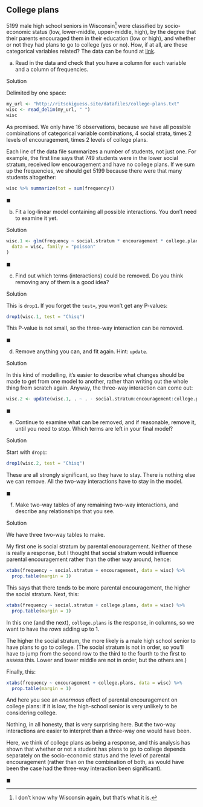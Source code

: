 ##  College plans


 5199 male high school seniors in Wisconsin^[I don't  know why Wisconsin again, but that's what it is.] were classified by
socio-economic status (low, lower-middle, upper-middle, high), by
the degree that their parents encouraged them in their education (low
or high),
and whether or not they had plans to go to college (yes or no). How,
if at all, are these categorical variables related? The data can be
found at
[link](http://ritsokiguess.site/datafiles/college-plans.txt). 



(a) Read in the data and check that you have a column for each
variable and a column of frequencies.

Solution


Delimited by one space:

```r
my_url <- "http://ritsokiguess.site/datafiles/college-plans.txt"
wisc <- read_delim(my_url, " ")
wisc
```

     

As promised. We only have 16 observations, because we have all
possible combinations of categorical variable combinations, 4 social
strata, times 2 levels of encouragement, times 2 levels of college
plans. 

Each line of the data file summarizes a number of students, not just
one.  For example, the first line says that 749 students were in the
lower social stratum, received low encouragement and have no college
plans. If we sum up the frequencies, we should get 5199 because there
were that many students altogether:

```r
wisc %>% summarize(tot = sum(frequency))
```

 

$\blacksquare$

(b) Fit a log-linear model containing all possible
interactions. You don't need to examine it yet.

Solution


```r
wisc.1 <- glm(frequency ~ social.stratum * encouragement * college.plans,
  data = wisc, family = "poisson"
)
```

   


$\blacksquare$

(c) Find out which terms (interactions) could be removed. Do you
think removing any of them is a good idea?


Solution


This is `drop1`. If you forget the `test=`, you won't
get any P-values:

```r
drop1(wisc.1, test = "Chisq")
```

   

This P-value is not small, so the three-way interaction can be removed.


$\blacksquare$

(d) Remove anything you can, and fit again. Hint: `update`.


Solution


In this kind of modelling, it's easier to describe what changes
should be  made to get from one model to another, rather than
writing out the whole thing from scratch again.
Anyway, the three-way interaction can come out:

```r
wisc.2 <- update(wisc.1, . ~ . - social.stratum:encouragement:college.plans)
```

   


$\blacksquare$

(e) Continue to examine what can be removed, and if reasonable,
remove it, until you need to stop. Which terms are left in your final model?


Solution


Start with `drop1`:

```r
drop1(wisc.2, test = "Chisq")
```

   

These are all strongly significant, so they have to stay. There is
nothing else we can remove. All the two-way interactions have to stay
in the model.


$\blacksquare$

(f) Make two-way tables of any remaining two-way interactions, and
describe any relationships that you see.


Solution


We have three two-way tables to make.

My first one is social stratum by parental encouragement. Neither of
these is really a response, but I thought that social stratum would
influence parental encouragement rather than the other way around, hence:

```r
xtabs(frequency ~ social.stratum + encouragement, data = wisc) %>%
  prop.table(margin = 1)
```

 

This says that there tends to be more parental encouragement, the
higher the social stratum. 
Next, this:

```r
xtabs(frequency ~ social.stratum + college.plans, data = wisc) %>%
  prop.table(margin = 1)
```

 

In this one (and the next), `college.plans` is the response, in
columns, so we want to have the *rows* adding up to 1. 

The higher the social stratum, the more likely is a male
high school senior to have plans to go to college. (The social stratum
is not in order, so you'll have to jump from the second row to the
third to the fourth to the first to assess this. Lower and lower
middle are not in order, but the others are.)

Finally, this:

```r
xtabs(frequency ~ encouragement + college.plans, data = wisc) %>%
  prop.table(margin = 1)
```

 

And here you see an *enormous* effect of parental encouragement
on college plans: if it is low, the high-school senior is very
unlikely to be considering college.

Nothing, in all honesty, that is very surprising here. But the two-way
interactions are easier to interpret than a three-way one would have
been.

Here, we think of college plans as being a response, and this
analysis has shown that whether or not a student has plans to go to
college depends separately on the socio-economic status and the level
of parental encouragement (rather than on the combination of both, as
would have been the case had the three-way interaction been
significant). 

$\blacksquare$






